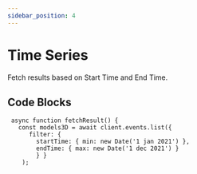 ```yaml
---
sidebar_position: 4
---
```


# Time Series

Fetch results based on Start Time and End Time.

## Code Blocks


```tsx title="src/components/assets.tsx"
 async function fetchResult() {
   const models3D = await client.events.list({ 
      filter: { 
        startTime: { min: new Date('1 jan 2021') }, 
        endTime: { max: new Date('1 dec 2021') } 
        } }
    );
   
```

